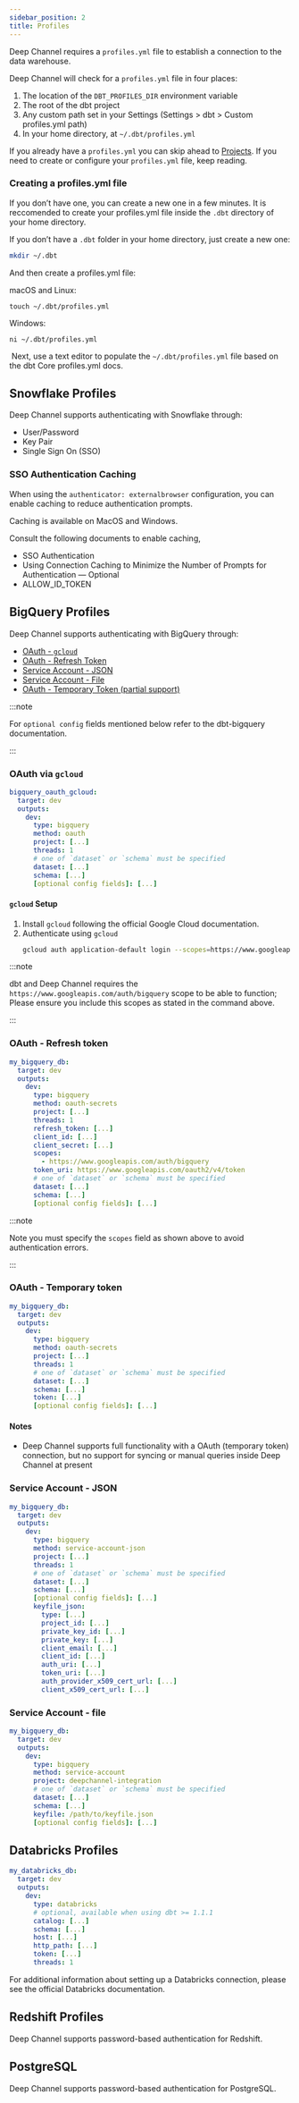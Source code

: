 ```yaml
---
sidebar_position: 2
title: Profiles
---
```



Deep Channel requires a `profiles.yml` file to establish a connection to the data warehouse.

Deep Channel will check for a `profiles.yml` file in four places:

1. The location of the `DBT_PROFILES_DIR` environment variable
1. The root of the dbt project
1. Any custom path set in your Settings (Settings > dbt > Custom profiles.yml path)
1. In your home directory, at  `~/.dbt/profiles.yml`

If you already have a `profiles.yml` you can skip ahead to [Projects](/projects). If you need to create or configure your `profiles.yml` file, keep reading.

### Creating a profiles.yml file
If you don’t have one, you can create a new one in a few minutes. It is reccomended to create your profiles.yml file inside the `.dbt` directory of your home directory.

If you don’t have a `.dbt` folder in your home directory, just create a new one:

```sh
mkdir ~/.dbt
```

And then create a profiles.yml file:

‍macOS and Linux:
```
touch ~/.dbt/profiles.yml
```

‍Windows:
```
ni ~/.dbt/profiles.yml
```
‍
Next, use a text editor to populate the `~/.dbt/profiles.yml` file based on the <AnchorNoRef href="https://docs.getdbt.com/reference/profiles.yml">dbt Core profiles.yml docs</AnchorNoRef>.

## Snowflake Profiles

Deep Channel supports authenticating with Snowflake through:
* User/Password
* Key Pair
* Single Sign On (SSO)


### SSO Authentication Caching
When using the `authenticator: externalbrowser` configuration, you can enable
caching to reduce authentication prompts.

Caching is available on MacOS and Windows.

Consult the following documents to enable caching,
- <AnchorNoRef href="https://docs.getdbt.com/reference/warehouse-setups/snowflake-setup#sso-authentication">SSO Authentication</AnchorNoRef>
- <AnchorNoRef href="https://docs.snowflake.com/en/user-guide/admin-security-fed-auth-use.html#using-connection-caching-to-minimize-the-number-of-prompts-for-authentication-optional">Using Connection Caching to Minimize the Number of Prompts for Authentication — Optional</AnchorNoRef>
- <AnchorNoRef href="https://docs.snowflake.com/en/sql-reference/parameters.html#label-allow-id-token">ALLOW_ID_TOKEN</AnchorNoRef>

## BigQuery Profiles


Deep Channel supports authenticating with BigQuery through:
* [OAuth - `gcloud`](#oauth-via-gcloud)
* [OAuth - Refresh Token](#oauth-via-gcloud)
* [Service Account - JSON](#service-account-json)
* [Service Account - File](#service-account-file)
* [OAuth - Temporary Token (partial support)](#oauth-temporary-token)


:::note

For `optional config` fields mentioned below refer to <AnchorNoRef href="https://docs.getdbt.com/reference/warehouse-profiles/bigquery-profile#optional-configurations">the dbt-bigquery documentation</AnchorNoRef>.

:::

### OAuth via `gcloud`
```yaml
bigquery_oauth_gcloud:
  target: dev
  outputs:
    dev:
      type: bigquery
      method: oauth
      project: [...]
      threads: 1
      # one of `dataset` or `schema` must be specified
      dataset: [...]
      schema: [...]
      [optional config fields]: [...]
```


#### `gcloud` Setup
1. Install `gcloud` following the <AnchorNoRef href="https://cloud.google.com/sdk/downloads">official Google Cloud documentation</AnchorNoRef>.
2. Authenticate using `gcloud`
   ```sh
   gcloud auth application-default login --scopes=https://www.googleapis.com/auth/bigquery
   ```

:::note

dbt and Deep Channel requires the `https://www.googleapis.com/auth/bigquery` scope to be able to function; Please ensure you include this scopes as stated in the command above.

:::

### OAuth - Refresh token
```yaml
my_bigquery_db:
  target: dev
  outputs:
    dev:
      type: bigquery
      method: oauth-secrets
      project: [...]
      threads: 1
      refresh_token: [...]
      client_id: [...]
      client_secret: [...]
      scopes:
        - https://www.googleapis.com/auth/bigquery
      token_uri: https://www.googleapis.com/oauth2/v4/token
      # one of `dataset` or `schema` must be specified
      dataset: [...]
      schema: [...]
      [optional config fields]: [...]
```

:::note

Note you must specify the `scopes` field as shown above to avoid authentication errors.

:::

### OAuth - Temporary token
```yaml
my_bigquery_db:
  target: dev
  outputs:
    dev:
      type: bigquery
      method: oauth-secrets
      project: [...]
      threads: 1
      # one of `dataset` or `schema` must be specified
      dataset: [...]
      schema: [...]
      token: [...]
      [optional config fields]: [...]
```

#### Notes
- Deep Channel supports full <DbtCoreR /> functionality with a OAuth (temporary token) connection, but no support for syncing or manual queries inside Deep Channel at present

### Service Account - JSON 
```yaml
my_bigquery_db:
  target: dev
  outputs:
    dev:
      type: bigquery
      method: service-account-json
      project: [...]
      threads: 1
      # one of `dataset` or `schema` must be specified
      dataset: [...]
      schema: [...]
      [optional config fields]: [...]
      keyfile_json:
        type: [...]
        project_id: [...]
        private_key_id: [...]
        private_key: [...]
        client_email: [...]
        client_id: [...]
        auth_uri: [...]
        token_uri: [...]
        auth_provider_x509_cert_url: [...]
        client_x509_cert_url: [...]
```

### Service Account - file
```yaml
my_bigquery_db:
  target: dev
  outputs:
    dev:
      type: bigquery
      method: service-account
      project: deepchannel-integration
      # one of `dataset` or `schema` must be specified
      dataset: [...]
      schema: [...]
      keyfile: /path/to/keyfile.json
      [optional config fields]: [...]
```

## Databricks Profiles
```yaml
my_databricks_db:
  target: dev
  outputs:
    dev:
      type: databricks
      # optional, available when using dbt >= 1.1.1
      catalog: [...]
      schema: [...]
      host: [...]
      http_path: [...]
      token: [...]
      threads: 1
```

For additional information about setting up a Databricks connection, please see the <AnchorNoRef href="https://docs.databricks.com/partners/prep/dbt.html#step-2-create-a-dbt-project-and-specify-and-test-connection-settings">official Databricks documentation</AnchorNoRef>.

## Redshift Profiles
Deep Channel supports password-based authentication for Redshift.

## PostgreSQL
Deep Channel supports password-based authentication for PostgreSQL.
